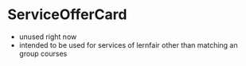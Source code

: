 
<Meta title="ServiceOfferCard" component={ServiceOfferCard} />

# ServiceOfferCard

-   unused right now
-   intended to be used for services of lernfair other than matching an group courses

<Story name="ServiceOfferCard">
    <ServiceOfferCard />
</Story>
